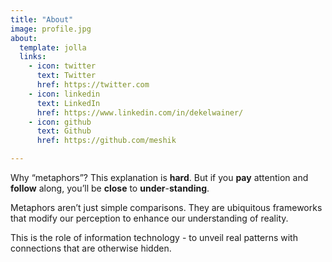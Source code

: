 ```yaml
---
title: "About"
image: profile.jpg
about:
  template: jolla
  links:
    - icon: twitter
      text: Twitter
      href: https://twitter.com
    - icon: linkedin
      text: LinkedIn
      href: https://www.linkedin.com/in/dekelwainer/
    - icon: github
      text: Github
      href: https://github.com/meshik

---
```


Why "metaphors"?
This explanation is **hard**. But if you **pay** attention and **follow** along, you'll be **close** to **under**-**standing**.

Metaphors aren't just simple comparisons.
They are ubiquitous frameworks that modify our perception to enhance our understanding of reality.

This is the role of information technology - to unveil real patterns with connections that are otherwise hidden.
